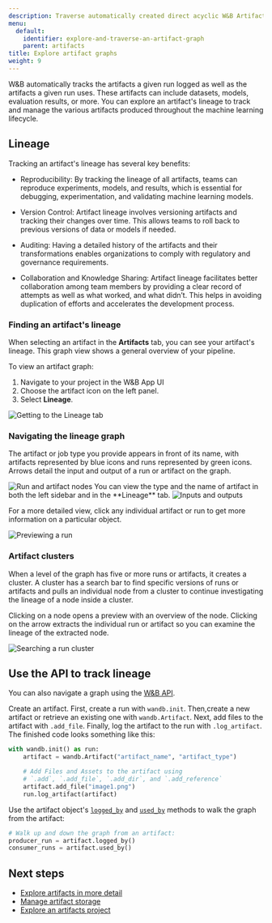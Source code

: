 ```yaml
---
description: Traverse automatically created direct acyclic W&B Artifact graphs.
menu:
  default:
    identifier: explore-and-traverse-an-artifact-graph
    parent: artifacts
title: Explore artifact graphs
weight: 9
---
```


W&B automatically tracks the artifacts a given run logged as well as the artifacts a given run uses. These artifacts can include datasets, models, evaluation results, or more. You can explore an artifact's lineage to track and manage the various artifacts produced throughout the machine learning lifecycle.

## Lineage
Tracking an artifact's lineage has several key benefits:

- Reproducibility: By tracking the lineage of all artifacts, teams can reproduce experiments, models, and results, which is essential for debugging, experimentation, and validating machine learning models.

- Version Control: Artifact lineage involves versioning artifacts and tracking their changes over time. This allows teams to roll back to previous versions of data or models if needed.

- Auditing: Having a detailed history of the artifacts and their transformations enables organizations to comply with regulatory and governance requirements.

- Collaboration and Knowledge Sharing: Artifact lineage facilitates better collaboration among team members by providing a clear record of attempts as well as what worked, and what didn’t. This helps in avoiding duplication of efforts and accelerates the development process.

### Finding an artifact's lineage
When selecting an artifact in the **Artifacts** tab, you can see your artifact's lineage. This graph view shows a general overview of your pipeline. 

To view an artifact graph:

1. Navigate to your project in the W&B App UI
2. Choose the artifact icon on the left panel.
3. Select **Lineage**.

<Frame>
    <img src="/images/artifacts/lineage1.gif" alt="Getting to the Lineage tab"  />
</Frame>

### Navigating the lineage graph

The artifact or job type you provide appears in front of its name, with artifacts represented by blue icons and runs represented by green icons. Arrows detail the input and output of a run or artifact on the graph. 

<Frame>
    <img src="/images/artifacts/lineage2.png" alt="Run and artifact nodes"  />
</Frame>

<Note>
You can view the type and the name of artifact in both the left sidebar and in the **Lineage** tab.
</Note>

<Frame>
    <img src="/images/artifacts/lineage2a.gif" alt="Inputs and outputs"  />
</Frame>

For a more detailed view, click any individual artifact or run to get more information on a particular object.

<Frame>
    <img src="/images/artifacts/lineage3a.gif" alt="Previewing a run"  />
</Frame>

### Artifact clusters

When a level of the graph has five or more runs or artifacts, it creates a cluster. A cluster has a search bar to find specific versions of runs or artifacts and pulls an individual node from a cluster to continue investigating the lineage of a node inside a cluster. 

Clicking on a node opens a preview with an overview of the node. Clicking on the arrow extracts the individual run or artifact so you can examine the lineage of the extracted node.

<Frame>
    <img src="/images/artifacts/lineage3b.gif" alt="Searching a run cluster"  />
</Frame>

## Use the API to track lineage
You can also navigate a graph using the [W&B API](/ref/python/public-api/api). 

Create an artifact. First, create a run with `wandb.init`. Then,create a new artifact or retrieve an existing one with `wandb.Artifact`. Next, add files to the artifact with `.add_file`. Finally, log the artifact to the run with `.log_artifact`. The finished code looks something like this:

```python
with wandb.init() as run:
    artifact = wandb.Artifact("artifact_name", "artifact_type")

    # Add Files and Assets to the artifact using
    # `.add`, `.add_file`, `.add_dir`, and `.add_reference`
    artifact.add_file("image1.png")
    run.log_artifact(artifact)
```

Use the artifact object's [`logged_by`](/ref/python/sdk/classes/artifact#logged_by) and [`used_by`](/ref/python/sdk/classes/artifact#used_by) methods to walk the graph from the artifact:

```python
# Walk up and down the graph from an artifact:
producer_run = artifact.logged_by()
consumer_runs = artifact.used_by()
```
## Next steps
- [Explore artifacts in more detail](/guides/core/artifacts/artifacts-walkthrough)
- [Manage artifact storage](/guides/core/artifacts/manage-data/delete-artifacts)
- [Explore an artifacts project](https://wandb.ai/wandb-smle/artifact_workflow/artifacts/raw_dataset/raw_data/v0/lineage)